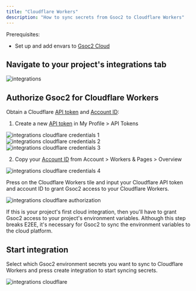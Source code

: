 ```yaml
---
title: "Cloudflare Workers"
description: "How to sync secrets from Gsoc2 to Cloudflare Workers"
---
```


Prerequisites:

- Set up and add envars to [Gsoc2 Cloud](https://app.gsoc2.com)

## Navigate to your project's integrations tab

![integrations](../../images/integrations.png)

## Authorize Gsoc2 for Cloudflare Workers

Obtain a Cloudflare [API token](https://dash.cloudflare.com/profile/api-tokens) and [Account ID](https://developers.cloudflare.com/fundamentals/get-started/basic-tasks/find-account-and-zone-ids/):

1. Create a new [API token](https://dash.cloudflare.com/profile/api-tokens) in My Profile > API Tokens

![integrations cloudflare credentials 1](../../images/integrations/cloudflare/integrations-cloudflare-credentials-1.png)
![integrations cloudflare credentials 2](../../images/integrations/cloudflare/integrations-cloudflare-credentials-2.png)
![integrations cloudflare credentials 3](../../images/integrations/cloudflare/integrations-cloudflare-credentials-3.png)

2. Copy your [Account ID](https://developers.cloudflare.com/fundamentals/get-started/basic-tasks/find-account-and-zone-ids/) from Account > Workers & Pages > Overview

![integrations cloudflare credentials 4](../../images/integrations/cloudflare/integrations-cloudflare-credentials-4.png)

Press on the Cloudflare Workers tile and input your Cloudflare API token and account ID to grant Gsoc2 access to your Cloudflare Workers.

![integrations cloudflare authorization](../../images/integrations/cloudflare/integration-cloudflare-workers-connect.png)

<Info>
  If this is your project's first cloud integration, then you'll have to grant
  Gsoc2 access to your project's environment variables. Although this step
  breaks E2EE, it's necessary for Gsoc2 to sync the environment variables to
  the cloud platform.
</Info>

## Start integration

Select which Gsoc2 environment secrets you want to sync to Cloudflare Workers and press create integration to start syncing secrets.

![integrations cloudflare](../../images/integrations/cloudflare/integration-cloudflare-workers-create.png)
